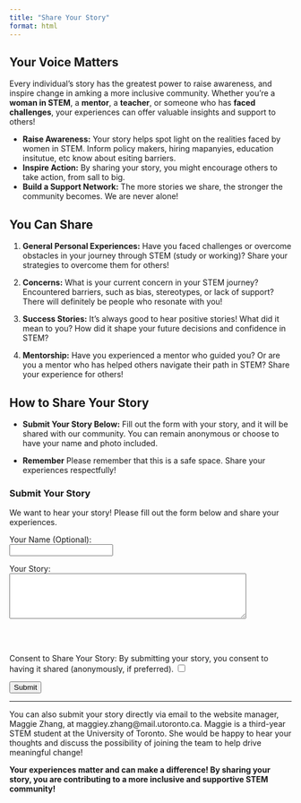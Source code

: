 ```yaml
---
title: "Share Your Story"
format: html
---
```


## Your Voice Matters

Every individual’s story has the greatest power to raise awareness, and inspire change in amking a more inclusive community. Whether you're a **woman in STEM**, a **mentor**, a **teacher**, or someone who has **faced challenges**, your experiences can offer valuable insights and support to others!

-   **Raise Awareness:** Your story helps spot light on the realities faced by women in STEM. Inform policy makers, hiring mapanyies, education insitutue, etc know about esiting barriers.
-   **Inspire Action:** By sharing your story, you might encourage others to take action, from sall to big.
-   **Build a Support Network:** The more stories we share, the stronger the community becomes. We are never alone!

## You Can Share

1.  **General Personal Experiences:** Have you faced challenges or overcome obstacles in your journey through STEM (study or working)? Share your strategies to overcome them for others! 

2.  **Concerns:** What is your current concern in your STEM journey? Encountered barriers, such as bias, stereotypes, or lack of support? There will definitely be people who resonate with you!

3.  **Success Stories:** It's always good to hear positive stories! What did it mean to you? How did it shape your future decisions and confidence in STEM?

4.  **Mentorship:** Have you experienced a mentor who guided you? Or are you a mentor who has helped others navigate their path in STEM? Share your experience for others!


## How to Share Your Story

-   **Submit Your Story Below:** Fill out the form with your story, and it will be shared with our community. You can remain anonymous or choose to have your name and photo included.

-   **Remember** Please remember that this is a safe space. Share your experiences respectfully!

### Submit Your Story

We want to hear your story! Please fill out the form below and share your experiences.

<div class="form-container">
  <form action="mailto:womeninSTEM@gmail.com" method="post" enctype="text/plain">
    <label for="name">Your Name (Optional):</label><br>
    <input type="text" id="name" name="name"><br>

    <label for="story">Your Story:</label><br>
    <textarea id="story" name="story" rows="5" cols="50" required></textarea><br><br>

    <label for="consent">Consent to Share Your Story: By submitting your story, you consent to having it shared (anonymously, if preferred).</label>
    <input type="checkbox" id="consent" name="consent" required><br>

    <input type="submit" value="Submit">
  </form>
</div>

------------------------------------------------------------------------

You can also submit your story directly via email to the website manager, Maggie Zhang, at maggiey.zhang@mail.utoronto.ca. Maggie is a third-year STEM student at the University of Toronto. She would be happy to hear your thoughts and discuss the possibility of joining the team to help drive meaningful change!

**Your experiences matter and can make a difference! By sharing your story, you are contributing to a more inclusive and supportive STEM community!**
